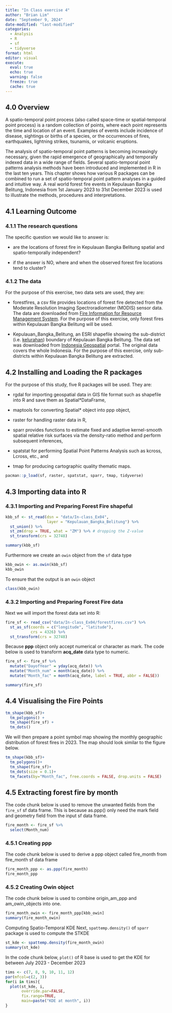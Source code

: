 ```yaml
---
title: "In Class exercise 4"
author: "Brian Lim"
date: "September 9, 2024"
date-modified: "last-modified"
categories:
  - Analysis
  - R
  - sf
  - tidyverse
format: html
editor: visual
execute: 
  eval: true
  echo: true
  warning: false
  freeze: true
  cache: true
---
```


## **4.0 Overview**

A spatio-temporal point process (also called space-time or spatial-temporal point process) is a random collection of points, where each point represents the time and location of an event. Examples of events include incidence of disease, sightings or births of a species, or the occurrences of fires, earthquakes, lightning strikes, tsunamis, or volcanic eruptions.

The analysis of spatio-temporal point patterns is becoming increasingly necessary, given the rapid emergence of geographically and temporally indexed data in a wide range of fields. Several spatio-temporal point patterns analysis methods have been introduced and implemented in R in the last ten years. This chapter shows how various R packages can be combined to run a set of spatio-temporal point pattern analyses in a guided and intuitive way. A real world forest fire events in Kepulauan Bangka Belitung, Indonesia from 1st January 2023 to 31st December 2023 is used to illustrate the methods, procedures and interpretations.

## **4.1 Learning Outcome**

### **4.1.1 The research questions**

The specific question we would like to answer is:

-   are the locations of forest fire in Kepulauan Bangka Belitung spatial and spatio-temporally independent?

-   if the answer is NO, where and when the observed forest fire locations tend to cluster?

### **4.1.2 The data**

For the purpose of this exercise, two data sets are used, they are:

-   forestfires, a csv file provides locations of forest fire detected from the Moderate Resolution Imaging Spectroradiometer (MODIS) sensor data. The data are downloaded from [Fire Information for Resource Management System](https://firms.modaps.eosdis.nasa.gov/download/). For the purpose of this exercise, only forest fires within Kepulauan Bangka Belitung will be used.

-   Kepulauan_Bangka_Belitung, an ESRI shapefile showing the sub-district (i.e. [kelurahan](https://en.wikipedia.org/wiki/Villages_of_Indonesia)) boundary of Kepulauan Bangka Belitung. The data set was downloaded from [Indonesia Geospatial](https://www.indonesia-geospasial.com/2023/05/download-shapefile-batas-administrasi.html) portal. The original data covers the whole Indonesia. For the purpose of this exercise, only sub-districts within Kepulauan Bangka Belitung are extracted.

## **4.2 Installing and Loading the R packages**

For the purpose of this study, five R packages will be used. They are:

-   rgdal for importing geospatial data in GIS file format such as shapefile into R and save them as Spatial\*DataFrame,

-   maptools for converting Spatial\* object into ppp object,

-   raster for handling raster data in R,

-   sparr provides functions to estimate fixed and adaptive kernel-smooth spatial relative risk surfaces via the density-ratio method and perform subsequent inferences,

-   spatstat for performing Spatial Point Patterns Analysis such as kcross, Lcross, etc., and

-   tmap for producing cartographic quality thematic maps.

```r
pacman::p_load(sf, raster, spatstat, sparr, tmap, tidyverse)
```

## **4.3 Importing data into R**

### **4.3.1 Importing and Preparing Forest Fire shapeful**

```r
kbb_sf <- st_read(dsn = "data/In-class_Ex04", 
                  layer = "Kepulauan_Bangka_Belitung") %>%
  st_union() %>%
  st_zm(drop = TRUE, what = "ZM") %>% # dropping the Z-value
  st_transform(crs = 32748)
```

```r
summary(kbb_sf)
```

Furthermore we create an `owin` object from the `sf` data type

```r
kbb_owin <- as.owin(kbb_sf)
kbb_owin
```

To ensure that the output is an `owin` object

```r
class(kbb_owin)
```

### **4.3.2 Importing and Preparing Forest Fire data**

Next we will import the forest data set into R:

```r
fire_sf <- read_csv("data/In-class_Ex04/forestfires.csv") %>%
  st_as_sf(coords = c("longitude", "latitude"), 
           crs = 4326) %>%
  st_transform(crs = 32748)
```

Because **ppp** object only accept numerical or character as mark. The code below is used to transform **acq_date** data type to numeric.

```r
fire_sf <- fire_sf %>%
  mutate("DayofYear" = yday(acq_date)) %>%
  mutate("Month_num" = month(acq_date)) %>%
  mutate("Month_fac" = month(acq_date, label = TRUE, abbr = FALSE))

summary(fire_sf)
```

## **4.4 Visualising the Fire Points**

```r
tm_shape(kbb_sf)+
  tm_polygons() +
  tm_shape(fire_sf) +
  tm_dots()
```

We will then prepare a point symbol map showing the monthly geographic distribution of forest fires in 2023. The map should look similar to the figure below.

```r
tm_shape(kbb_sf)+
  tm_polygons()+
  tm_shape(fire_sf)+
  tm_dots(size = 0.1)+
  tm_facets(by="Month_fac", free.coords = FALSE, drop.units = FALSE)
```

## **4.5 Extracting forest fire by month**

The code chunk below is used to remove the unwanted fields from the `fire_sf` sf data frame. This is because as.ppp() only need the mark field and geometry field from the input sf data frame.

```r
fire_month <- fire_sf %>%
  select(Month_num)
```

### **4.5.1 Creating ppp**

The code chunk below is used to derive a ppp object called fire_month from fire_month sf data frame

```r
fire_month_ppp <- as.ppp(fire_month)
fire_month_ppp
```

### **4.5.2 Creating Owin object**

The code chunk below is used to combine origin_am_ppp and am_owin_objects into one.

```r
fire_month_owin <- fire_month_ppp[kbb_owin]
summary(fire_month_owin)
```

Computing Spatio-Temporal KDE Next, `spattemp.density()` of `sparr` package is used to compute the STKDE

```r
st_kde <- spattemp.density(fire_month_owin)
summary(st_kde)
```

In the code chunk below, `plot()` of R base is used to get the KDE for between July 2023 - December 2023

```r
tims <- c(7, 8, 9, 10, 11, 12)
par(mfcol=c(2, 3))
for(i in tims){
  plot(st_kde, i, 
       override.par=FALSE,
       fix.range=TRUE,
       main=paste("KDE at month", i))
}
```
